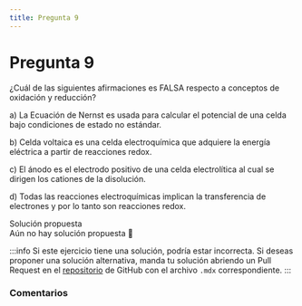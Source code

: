 ```yaml
---
title: Pregunta 9
---
```



# Pregunta 9

<div className="exercise">
¿Cuál de las siguientes afirmaciones es FALSA respecto a conceptos de oxidación y reducción?

a) La Ecuación de Nernst es usada para calcular el potencial de una celda bajo condiciones de estado no estándar.

b) Celda voltaica es una celda electroquímica que adquiere la energía eléctrica a partir de reacciones redox.

c) El ánodo es el electrodo positivo de una celda electrolítica al cual se dirigen los cationes de la disolución.

d) Todas las reacciones electroquímicas implican la transferencia de electrones y por lo tanto son reacciones redox.
</div>

<MDXDetails>
<summary>Solución propuesta</summary>

<div className="exercise">
Aún no hay solución propuesta 🥲
</div>

:::info
Si este ejercicio tiene una solución, podría estar incorrecta. Si deseas proponer una solución alternativa, manda tu solución abriendo
un Pull Request en el [repositorio](https://github.com/crow-rojas/apuntes-fundamentals/pulls) de GitHub con el archivo
`.mdx` correspondiente.
:::

</MDXDetails>

### Comentarios

<Disqus
  url="https://crow-rojas.github.io/apuntes-fundamentals/docs/science/chemistry/exercises/2016-1/p09"
  identifier="docs/science/chemistry/exercises/2016-1/p09"
  title="2016-1 Quimica - Pregunta 09"
/>
